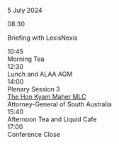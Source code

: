 
<ProgramHeading>5 July 2024</ProgramHeading>
<div className="ProgramLineItem">
    <div className="cpTime">
        08:30
    </div>
    <div className="cpSingleEntry titleEntry">
    <p className="cpBigTitleText">
    Briefing with LexisNexis
    </p>
    </div>
</div>
<CS4 />
<div className="ProgramLineItem">
    <div className="cpTime">
        10:45
    </div>
    <div className="cpSingleEntry breakEntry">
        <div className="cpLittleTitleText">
        Morning Tea
        </div>
    </div>
</div>
<CS5 />
<div className="ProgramLineItem">
    <div className="cpTime">
    12:30
    </div>
    <div className="cpSingleEntry breakEntry">
        <div className="cpBigTitleText">
        Lunch and ALAA AGM
        </div>
    </div>
</div>
<div className="ProgramLineItem">
    <div className="cpTime">
    14:00
    </div>
    <div className="cpSingleEntry">
        <div className="cpTitleText">
        Plenary Session 3
        </div>
        <div className="cpLittleTitleText">
            <a href="zplenary_sessions/kyam_maher">
                <span className="cpLittleTitleText">
                    The Hon Kyam Maher MLC
                </span>
            </a>
        </div>
        <div className="cpLevel2Text">
        Attorney-General of South Australia
        </div>
    </div>
</div>
<CS6 />
<div className="ProgramLineItem">
    <div className="cpTime">
    15:40
    </div>
    <div className="cpSingleEntry">
        <div className="cpTitleText">
        Afternoon Tea and Liquid Cafe
        </div>
    </div>
</div>
<div className="ProgramLineItem"> 
    <div className="cpTime">
    17:00
    </div>
    <div className="cpSingleEntry titleEntry">
        <div className="cpTitleText">
        Conference Close
        </div>
    </div>
</div>